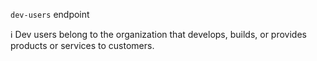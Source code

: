 `dev-users` endpoint

ℹ️ Dev users belong to the organization that develops, builds, or provides products or services to customers.